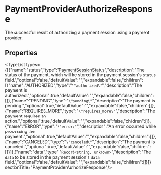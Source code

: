 
# PaymentProviderAuthorizeResponse

The successful result of authorizing a payment session using a payment provider.

## Properties

<TypeList types={[{"name":"status","type":"[PaymentSessionStatus](../enums/types.PaymentSessionStatus.mdx)","description":"The status of the payment, which will be stored in the payment session's `status` field.","optional":false,"defaultValue":"","expandable":false,"children":[{"name":"AUTHORIZED","type":"`\"authorized\"`","description":"The payment is authorized.","optional":true,"defaultValue":"","expandable":false,"children":[]},{"name":"PENDING","type":"`\"pending\"`","description":"The payment is pending.","optional":true,"defaultValue":"","expandable":false,"children":[]},{"name":"REQUIRES_MORE","type":"`\"requires_more\"`","description":"The payment requires an action.","optional":true,"defaultValue":"","expandable":false,"children":[]},{"name":"ERROR","type":"`\"error\"`","description":"An error occurred while processing the payment.","optional":true,"defaultValue":"","expandable":false,"children":[]},{"name":"CANCELED","type":"`\"canceled\"`","description":"The payment is canceled.","optional":true,"defaultValue":"","expandable":false,"children":[]}]},{"name":"data","type":"`Record<string, unknown>`","description":"The `data` to be stored in the payment session's `data` field.","optional":false,"defaultValue":"","expandable":false,"children":[]}]}  sectionTitle="PaymentProviderAuthorizeResponse"/>
